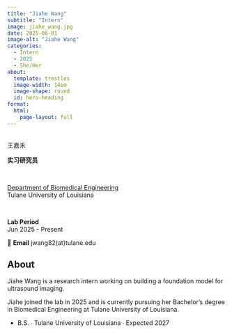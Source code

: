 ```yaml
---
title: "Jiahe Wang"
subtitle: "Intern"
image: jiahe_wang.jpg
date: 2025-06-01
image-alt: "Jiahe Wang"
categories:
  - Intern
  - 2025
  - She/Her
about:
  template: trestles
  image-width: 14em
  image-shape: round
  id: hero-heading
format:
  html:
    page-layout: full
---
```


::: {#hero-heading}

&nbsp;
<div class="h1">王嘉禾</div>

**实习研究员**  

&nbsp;

[Department of Biomedical Engineering](https://sse.tulane.edu/bme)  
Tulane University of Louisiana

&nbsp;

**Lab Period**  
Jun 2025 - Present

📧 **Email** jwang82(at)tulane.edu

:::

## About

::: {.grid}

::: {.g-col-6 #about-me-1}

Jiahe Wang is a research intern working on building a foundation model for ultrasound imaging.

:::

::: {.g-col-6 #about-me-2}

Jiahe joined the lab in 2025 and is currently pursuing her Bachelor's degree in Biomedical Engineering at Tulane University of Louisiana.

<ul class="fa-ul">
   <li><span class="fa-li"><i class="fa-solid fa-graduation-cap"></i></span>B.S. ∙ Tulane University of Louisiana ∙ Expected 2027</li>
</ul>

:::
:::
